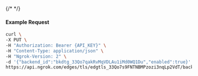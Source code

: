 {/* <!-- Code generated for API Clients. DO NOT EDIT. --> */}

#### Example Request
```bash
curl \
-X PUT \
-H "Authorization: Bearer {API_KEY}" \
-H "Content-Type: application/json" \
-H "Ngrok-Version: 2" \
-d '{"backend_id":"bkdtg_33Qo7qakRvMqVDLAu1iMd0WQ1Du","enabled":true}' \
https://api.ngrok.com/edges/tls/edgtls_33Qo7s9FNTNBMPzozi3nqLp2VdT/backend
```